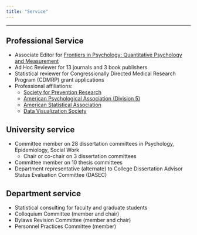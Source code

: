 ```yaml
---
title: "Service"
---
```


***

## Professional Service

- Associate Editor for [Frontiers in Psychology: Quantitative Psychology and Measurement](https://www.frontiersin.org/journals/psychology/sections/quantitative-psychology-and-measurement#)
- Ad Hoc Reviewer for 13 journals and 3 book publishers
- Statistical reviewer for Congressionally Directed Medical Research Program (CDMRP) grant applications
- Professional affiliations:
    - [Society for Prevention Research](https://www.preventionresearch.org/)
    - [American Psychological Association (Division 5)](https://www.apadivisions.org/division-5/index)
    - [American Statistical Association](https://www.amstat.org/)
    - [Data Visualization Society](https://www.datavisualizationsociety.org/)

## University service

- Committee member on 28 dissertation committees in Psychology, Epidemiology, Social Work 
    - Chair or co-chair on 3 dissertation committees
- Committee member on 10 thesis committees  
- Department representative (alternate) to College Dissertation Advisor Status Evaluation Committee (DASEC) 

## Department service

- Statistical consulting for faculty and graduate students
- Colloquium Committee (member and chair)
- Bylaws Revision Committee (member and chair)  
- Personnel Practices Committee (member)  


 
